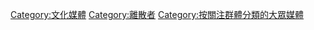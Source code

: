 [[Category:文化媒體|Category:文化媒體]]
[[Category:離散者|Category:離散者]]
[[Category:按關注群體分類的大眾媒體|Category:按關注群體分類的大眾媒體]]